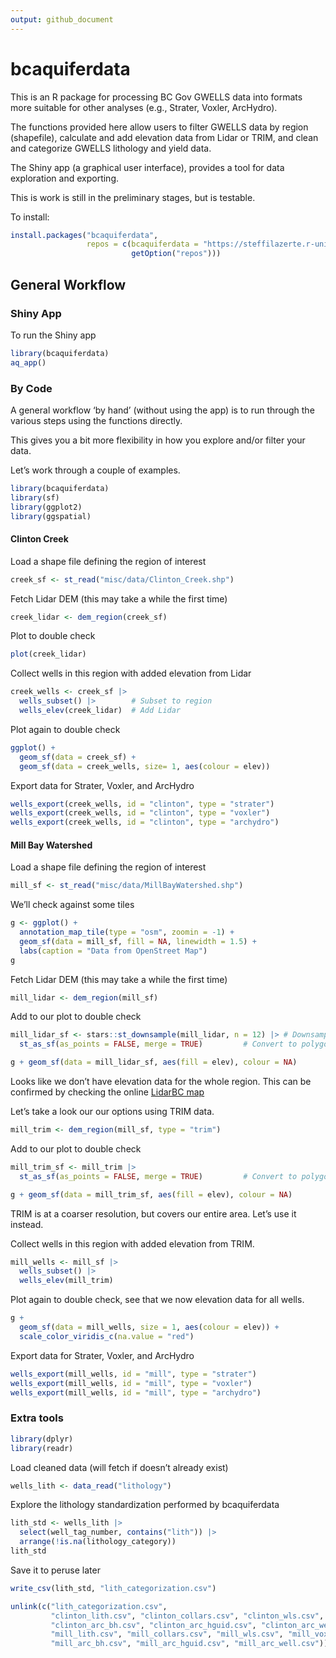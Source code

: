 ```yaml
---
output: github_document
---
```


# bcaquiferdata

This is an R package for processing BC Gov GWELLS data into formats more suitable for 
other analyses (e.g., Strater, Voxler, ArcHydro).

The functions provided here allow users to filter GWELLS data by region (shapefile),
calculate and add elevation data from Lidar or TRIM, and clean and categorize GWELLS
lithology and yield data. 

The Shiny app (a graphical user interface), provides a tool for data exploration
and exporting.


This is work is still in the preliminary stages, but is testable.


To install:

```r
install.packages("bcaquiferdata", 
                 repos = c(bcaquiferdata = "https://steffilazerte.r-universe.dev", 
                           getOption("repos")))
```

## General Workflow

### Shiny App
To run the Shiny app
```r
library(bcaquiferdata)
aq_app()
```



### By Code

A general workflow 'by hand' (without using the app) is to run through 
the various steps using the functions directly.

This gives you a bit more flexibility in how you explore and/or filter your
data.

Let's work through a couple of examples. 

```r
library(bcaquiferdata)
library(sf)
library(ggplot2)
library(ggspatial)
```

#### Clinton Creek
Load a shape file defining the region of interest
```r
creek_sf <- st_read("misc/data/Clinton_Creek.shp")
```

Fetch Lidar DEM (this may take a while the first time)

```r
creek_lidar <- dem_region(creek_sf)
```

Plot to double check
```r
plot(creek_lidar)
```

Collect wells in this region with added elevation from Lidar

```r
creek_wells <- creek_sf |>
  wells_subset() |>        # Subset to region
  wells_elev(creek_lidar)  # Add Lidar
```

Plot again to double check
```r
ggplot() +
  geom_sf(data = creek_sf) +
  geom_sf(data = creek_wells, size= 1, aes(colour = elev))
```

Export data for Strater, Voxler, and ArcHydro
```r
wells_export(creek_wells, id = "clinton", type = "strater")
wells_export(creek_wells, id = "clinton", type = "voxler")
wells_export(creek_wells, id = "clinton", type = "archydro")
```

#### Mill Bay Watershed
Load a shape file defining the region of interest
```r
mill_sf <- st_read("misc/data/MillBayWatershed.shp")
```

We'll check against some tiles
```r
g <- ggplot() +
  annotation_map_tile(type = "osm", zoomin = -1) +
  geom_sf(data = mill_sf, fill = NA, linewidth = 1.5) +
  labs(caption = "Data from OpenStreet Map")
g
```

Fetch Lidar DEM (this may take a while the first time)

```r
mill_lidar <- dem_region(mill_sf)
```

Add to our plot to double check
```r
mill_lidar_sf <- stars::st_downsample(mill_lidar, n = 12) |> # Downsample first
  st_as_sf(as_points = FALSE, merge = TRUE)         # Convert to polygons

g + geom_sf(data = mill_lidar_sf, aes(fill = elev), colour = NA)
```

Looks like we don't have elevation data for the whole region. 
This can be confirmed by checking the online [LidarBC map](https://governmentofbc.maps.arcgis.com/apps/MapSeries/index.html?appid=d06b37979b0c4709b7fcf2a1ed458e03)

Let's take a look our our options using TRIM data.
```r
mill_trim <- dem_region(mill_sf, type = "trim")
```

Add to our plot to double check
```r
mill_trim_sf <- mill_trim |>
  st_as_sf(as_points = FALSE, merge = TRUE)         # Convert to polygons

g + geom_sf(data = mill_trim_sf, aes(fill = elev), colour = NA)
```

TRIM is at a coarser resolution, but covers our entire area. Let's use it instead.

Collect wells in this region with added elevation from TRIM.

```r
mill_wells <- mill_sf |>
  wells_subset() |>
  wells_elev(mill_trim)
```

Plot again to double check, see that we now elevation data for all wells.
```r
g +
  geom_sf(data = mill_wells, size = 1, aes(colour = elev)) +
  scale_color_viridis_c(na.value = "red")
```


Export data for Strater, Voxler, and ArcHydro
```r
wells_export(mill_wells, id = "mill", type = "strater")
wells_export(mill_wells, id = "mill", type = "voxler")
wells_export(mill_wells, id = "mill", type = "archydro")
```


### Extra tools

```r
library(dplyr)
library(readr)
```


Load cleaned data (will fetch if doesn't already exist)

```r
wells_lith <- data_read("lithology")
```

Explore the lithology standardization performed by bcaquiferdata

```r
lith_std <- wells_lith |>
  select(well_tag_number, contains("lith")) |>
  arrange(!is.na(lithology_category))
lith_std
```

Save it to peruse later
```r
write_csv(lith_std, "lith_categorization.csv")
```


```r
unlink(c("lith_categorization.csv", 
         "clinton_lith.csv", "clinton_collars.csv", "clinton_wls.csv", "clinton_vox",
         "clinton_arc_bh.csv", "clinton_arc_hguid.csv", "clinton_arc_well.csv",
         "mill_lith.csv", "mill_collars.csv", "mill_wls.csv", "mill_vox",
         "mill_arc_bh.csv", "mill_arc_hguid.csv", "mill_arc_well.csv"))
```


